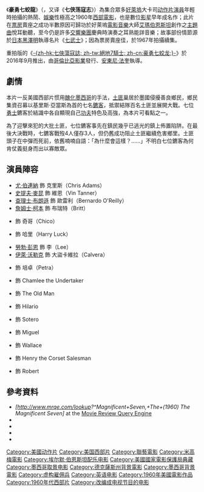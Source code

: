 {{otheruses|other=2016年的重拍版電影|七俠蕩寇誌 (2016年電影)}}
{{noteTA
|T=zh-hans:豪勇七蛟龙;zh-hk:七俠蕩寇誌;zh-tw:豪勇七蛟龍;
|G1=Movie
|G2=Show
|1=zh-hans:豪勇七蛟龙;zh-hk:七俠蕩寇誌;zh-tw:豪勇七蛟龍;
|2=zh-hans:七武士;zh-hk:七俠四義;zh-tw:七武士;
}}
{{Infobox Film
| name           = 豪勇七蛟龍
| original_name = ''The Magnificent Seven''
| image          = Magnificent seven 1960.jpg
| image_size     = 
| caption        = 
| director       = [[約翰·司圖加|約翰·司圖加]]
| producer       = 約翰·司圖加
| writer         = {{link-en|威廉·羅勃茲|William Roberts (screenwriter)}}<br />'''未掛名：'''<br />{{link-en|Walter Newman (screenwriter)|Walter Newman (screenwriter)|Walter Newman}}<br />{{link-en|Walter Bernstein|Walter Bernstein}}
| based_on        = 《[[七俠四義|七俠四義]]》<br />導演－[[黑澤明|黑澤明]]<br />編劇－[[橋本忍|橋本忍]]<br />{{link-en|小国英雄|Hideo Oguni}}
| starring       = [[尤·伯連納|尤·伯連納]]<br />[[伊萊·沃勒克|伊萊·沃勒克]]<br />[[史提夫·麥昆|史提夫·麥昆]]<br />[[查理士·布朗遜|查理士·布朗遜]]<br />[[勞勃·彭恩|勞勃·彭恩]]<br />[[詹姆士·柯本|詹姆士·柯本]]<br />{{link-en|霍斯特·布夫赫茲|Horst Buchholz}}
| music          = [[艾瑪·伯恩斯坦|艾瑪·伯恩斯坦]]
| cinematography = {{link-en|查爾斯·蘭|Charles Lang}}
| editing        = {{link-en|費瑞斯·韋伯斯特|Ferris Webster}}
| studio         = {{link-en|Mirisch Company|Mirisch Company}}
| distributor    = [[聯美影業公司|聯美影業公司]]
| released       = {{flagicon|United States}} 1960年10月23日
| runtime        = 128分鐘
| country        = [[美國|美國]]
| language       = [[英語|英語]]
| budget         = $3,000,000[[美金|美金]]
| preceded_by    = 
| followed_by    = 《{{link-en|豪勇七蛟龍續集|Return of the Seven}}》
| website        = 
| amg_id         = 1:30854
| imdb_id        = 0054047
| hk_name        = 七俠蘯寇誌
| tw_name        = 豪勇七蛟龍
}}
《'''豪勇七蛟龍'''》（{{lang-en|''The Magnificent Seven''}}，又译《'''七侠荡寇志'''》）為集合眾多[[好萊塢|好萊塢]]大卡司[[动作片演員|动作片演員]]年輕時拍攝的熱鬧、[[娛樂|娛樂]]性極高之1960年[[西部片|西部電影]]，也是數位[[影星|影星]]早年成名作；此片在[[票房|票房]]賣座之成功半數原因可歸功於好萊塢[[電影音樂|電影音樂]]大師[[艾瑪伯恩斯坦|艾瑪伯恩斯坦]]創作之[[主題曲|主題曲]]悅耳動聽，至今仍是許多[[交響樂團|交響樂團]]慶典時演奏之耳熟能詳音樂；故事部份情節源於[[日本|日本]][[黑澤明|黑澤明]]執導名片《[[七武士|七武士]]》；因為票房賣座佳，於1967年拍攝續集。

重拍版的《[[絕地7騎士|-{zh-hk:七俠蕩寇誌; zh-tw:絕地7騎士; zh-cn:豪勇七蛟龙;}-]]》於2016年9月推出，由[[哥倫比亞影業|哥倫比亞影業]]發行、[[安東尼·法奎|安東尼·法奎]]執導。

==劇情==
本片一反美國西部片惯用[[醜化|醜化]][[墨西哥|墨西哥]]的手法，[[土匪|土匪]]巢居於墨國侵擾善良鄉民，鄉民集資召募以基里斯·亞當斯為首的七名[[鑣客|鑣客]]，抵禦結隊百名土匪並展開大戰。七位[[勇士|勇士]]鑣客於結識中各自顯現自己[[功夫|功夫]]特色及高強，為本片可看點之一。

為了迎擊來犯的大批土匪，七位鑣客事先在鎮民幾乎已逃光的鎮上佈置陷阱。在最後大決戰時，七鑣客戰歿4人僅存3人，但仍舊成功阻止土匪繼續危害鄉里。土匪頭子在中彈而死前，依舊喃喃自語：「為什麼會這樣？……」不明白七位鑣客為何肯仗義挺身而出以寡敵眾。

==演員陣容==
* [[尤·伯連納|尤·伯連納]] 飾 克里斯（Chris Adams）
* [[史提夫·麥昆|史提夫·麥昆]] 飾 維恩（Vin Tanner）
* [[查理士·布朗遜|查理士·布朗遜]] 飾 歐雷利（Bernardo O'Reilly）
* [[詹姆士·柯本|詹姆士·柯本]] 飾 布瑞特（Britt）
* {{link-en|霍斯特·布夫赫茲|Horst Buchholz}} 飾 奇哥（Chico） 
* {{link-en|布萊德·戴克斯特|Brad Dexter}} 飾 哈里（Harry Luck） 
* [[勞勃·彭恩|勞勃·彭恩]] 飾 李（Lee）
* [[伊萊·沃勒克|伊萊·沃勒克]] 飾 大盜卡維拉（Calvera）
* {{link-en|露珊達·蒙蒂露絲|Rosenda Monteros}} 飾 培卓（Petra） 
* {{link-en|Whit Bissell|Whit Bissell}} 飾 Chamlee the Undertaker
* {{link-en|Vladimir Sokoloff|Vladimir Sokoloff}} 飾 The Old Man
* {{link-en|Jorge Martínez de Hoyos|Jorge Martínez de Hoyos}} 飾 Hilario 
* {{link-en|Rico Alaniz|Rico Alaniz}} 飾 Sotero 
* {{link-en|Natividad Vacío|Natividad Vacío}} 飾 Miguel
* {{link-en|Robert J. Wilke|Robert J. Wilke}} 飾 Wallace
* {{link-en|方·艾弗里|Val Avery}} 飾 Henry the Corset Salesman
* {{link-en|Bing Russell|Bing Russell}} 飾 Robert

==參考資料==
* ''[http://www.mrqe.com/lookup?^Magnificent+Seven,+The+(1960) The Magnificent Seven]{{Wayback|url=http://www.mrqe.com/lookup?%5EMagnificent+Seven%2C+The+%281960%29 |date=20070929095531 }}'' at the [[Movie_Review_Query_Engine|Movie Review Query Engine]]
* {{imdb title|id=0054047}}
* {{douban|1303373}}
* {{amg movie|id=1:30854}}
* {{rotten-tomatoes|id=1013077-magnificent_sevenn}}

{{The Magnificent Seven}}
{{DEFAULTSORT:Magnificent Seven,The}}
[[Category:美國动作片|Category:美國动作片]]
[[Category:美国西部片|Category:美国西部片]]
[[Category:聯藝電影|Category:聯藝電影]]
[[Category:米高梅電影|Category:米高梅電影]]
[[Category:埃尔默·伯恩斯坦配乐电影|Category:埃尔默·伯恩斯坦配乐电影]]
[[Category:美國國家電影保護局典藏|Category:美國國家電影保護局典藏]]
[[Category:墨西哥取景电影|Category:墨西哥取景电影]]
[[Category:德克薩斯州背景電影|Category:德克薩斯州背景電影]]
[[Category:墨西哥背景電影|Category:墨西哥背景電影]]
[[Category:虚构雇佣兵|Category:虚构雇佣兵]]
[[Category:英语电影|Category:英语电影]]
[[Category:1960年美國電影作品|Category:1960年美國電影作品]]
[[Category:1960年代西部片|Category:1960年代西部片]]
[[Category:改编成电视节目的电影|Category:改编成电视节目的电影]]